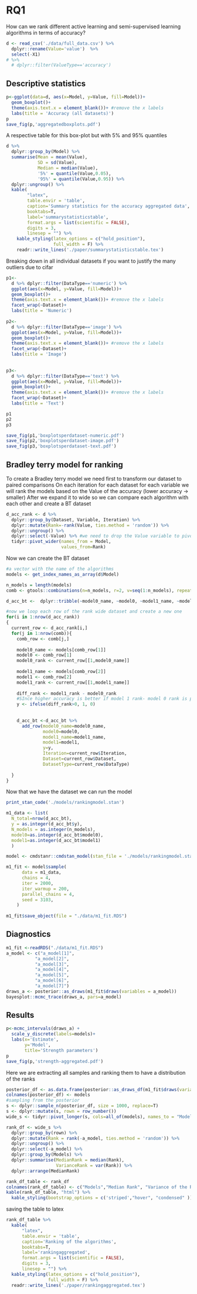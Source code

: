 # RQ1

How can we rank different active learning and semi-supervised learning algorithms in terms of accuracy?

```r
d <- read_csv('./data/full_data.csv') %>%
  dplyr::rename(Value='value')  %>% 
  select(-X1)
# %>% 
  # dplyr::filter(ValueType=='accuracy')
```

## Descriptive statistics
```r
p<-ggplot(data=d, aes(x=Model, y=Value, fill=Model))+
  geom_boxplot()+
  theme(axis.text.x = element_blank())+ #remove the x labels
  labs(title = 'Accuracy (all datasets)')
p
save_fig(p,'aggregatedboxplots.pdf')
```

A respective table for this box-plot but with 5% and 95% quantiles

```r
d %>% 
  dplyr::group_by(Model) %>% 
  summarise(Mean = mean(Value),
            SD = sd(Value),
            Median = median(Value),
            '5%' = quantile(Value,0.05),
            '95%' = quantile(Value,0.95)) %>% 
  dplyr::ungroup() %>% 
  kable(
        "latex", 
        table.envir = 'table',
        caption='Summary statistics for the accuracy aggregated data', 
        booktabs=T,
        label='summarystatisticstable',
        format.args = list(scientific = FALSE), 
        digits = 3,
        linesep = "") %>% 
    kable_styling(latex_options = c("hold_position"),
                  full_width = F) %>% 
    readr::write_lines('./paper/summarystatisticstable.tex')

```


Breaking down in all individual datasets if you want to justify the many outliers due to cifar

```r
p1<-
  d %>% dplyr::filter(DataType=='numeric') %>% 
  ggplot(aes(x=Model, y=Value, fill=Model))+
  geom_boxplot()+
  theme(axis.text.x = element_blank())+ #remove the x labels
  facet_wrap(~Dataset)+
  labs(title = 'Numeric')
  
p2<-
  d %>% dplyr::filter(DataType=='image') %>% 
  ggplot(aes(x=Model, y=Value, fill=Model))+
  geom_boxplot()+
  theme(axis.text.x = element_blank())+ #remove the x labels
  facet_wrap(~Dataset)+
  labs(title = 'Image')
  
  
p3<-
  d %>% dplyr::filter(DataType=='text') %>% 
  ggplot(aes(x=Model, y=Value, fill=Model))+
  geom_boxplot()+
  theme(axis.text.x = element_blank())+ #remove the x labels
  facet_wrap(~Dataset)+
  labs(title = 'Text')

p1
p2
p3

save_fig(p1,'boxplotsperdataset-numeric.pdf')
save_fig(p2,'boxplotsperdataset-image.pdf')
save_fig(p3,'boxplotsperdataset-text.pdf')
```

## Bradley terry model for ranking

To create a Bradley terry model we need first to transform our dataset to paired comparisons
On each iteration for each dataset for each variable we will rank the models based on the Value of the accuracy (lower accuracy -> smaller)
After we expand it to wide so we can compare each algorithm with each other and create a BT dataset
```r
d_acc_rank <- d %>% 
  dplyr::group_by(Dataset, Variable, Iteration) %>% 
  dplyr::mutate(Rank=-rank(Value, ties.method = 'random')) %>% 
  dplyr::ungroup() %>% 
  dplyr::select(-Value) %>% #we need to drop the Value variable to pivot wider
  tidyr::pivot_wider(names_from = Model,
                     values_from=Rank)
```

Now we can create the BT dataset

```r
#a vector with the name of the algorithms
models <- get_index_names_as_array(d$Model)

n_models = length(models)
comb <- gtools::combinations(n=n_models, r=2, v=seq(1:n_models), repeats.allowed = F) #all teh paired combinations

d_acc_bt <-  dplyr::tribble(~model0_name, ~model0, ~model1_name, ~model1, ~y, ~Iteration, ~Dataset, ~DatasetType)

#now we loop each row of the rank wide dataset and create a new one
for(i in 1:nrow(d_acc_rank))
{
  current_row <- d_acc_rank[i,]
  for(j in 1:nrow(comb)){
    comb_row <- comb[j,]
    
    model0_name <- models[comb_row[1]]
    model0 <- comb_row[1]
    model0_rank <- current_row[[1,model0_name]]
    
    model1_name <- models[comb_row[2]]
    model1 <- comb_row[2]
    model1_rank <- current_row[[1,model1_name]]
    
    diff_rank <- model1_rank - model0_rank
    #SInce higher accuracy is better if model 1 rank- model 0 rank is positive than model1 wins and y=1 else y=0
    y <- ifelse(diff_rank>0, 1, 0) 
    
    
    d_acc_bt <-d_acc_bt %>%  
      add_row(model0_name=model0_name,
              model0=model0,
              model1_name=model1_name,
              model1=model1,
              y=y,
              Iteration=current_row$Iteration,
              Dataset=current_row$Dataset,
              DatasetType=current_row$DataType)
    
  }
}
```

Now that we have the dataset we can run the model

```r
print_stan_code('./models/rankingmodel.stan')
```

```r
m1_data <- list(
  N_total=nrow(d_acc_bt),
  y = as.integer(d_acc_bt$y),
  N_models = as.integer(n_models),
  model0=as.integer(d_acc_bt$model0),
  model1=as.integer(d_acc_bt$model1)
  )
```


```r
model <- cmdstanr::cmdstan_model(stan_file = './models/rankingmodel.stan')

m1_fit <- model$sample(
      data = m1_data,
      chains = 4,
      iter = 2000,
      iter_warmup = 200,
      parallel_chains = 4,
      seed = 3103,
    )
  
m1_fit$save_object(file = "./data/m1_fit.RDS")
```

## Diagnostics

```r
m1_fit <-readRDS("./data/m1_fit.RDS")
a_model <- c("a_model[1]",
           "a_model[2]",
           "a_model[3]",
           "a_model[4]",
           "a_model[5]",
           "a_model[6]",
           "a_model[7]")
draws_a <- posterior::as_draws(m1_fit$draws(variables = a_model))
bayesplot::mcmc_trace(draws_a, pars=a_model)
```

## Results

```r
p<-mcmc_intervals(draws_a) +
  scale_y_discrete(labels=models)+
  labs(x='Estimate',
       y='Model',
       title='Strength parameters')
p
save_fig(p,'strength-aggregated.pdf')
```

Here we are extracting all samples and ranking them to have a distribution of the ranks
```r
posterior_df <- as.data.frame(posterior::as_draws_df(m1_fit$draws(variables = a_model)))[,1:n_models]
colnames(posterior_df) <- models
#sampling from the posterior
s <- dplyr::sample_n(posterior_df, size = 1000, replace=T)
s <- dplyr::mutate(s, rown = row_number())
wide_s <- tidyr::pivot_longer(s, cols=all_of(models), names_to = "Models", values_to = "a_model")

rank_df <- wide_s %>% 
  dplyr::group_by(rown) %>% 
  dplyr::mutate(Rank = rank(-a_model, ties.method = 'random')) %>% 
  dplyr::ungroup() %>% 
  dplyr::select(-a_model) %>% 
  dplyr::group_by(Models) %>% 
  dplyr::summarise(MedianRank = median(Rank),
                   VarianceRank = var(Rank)) %>% 
  dplyr::arrange(MedianRank)
```

```r
rank_df_table <- rank_df
colnames(rank_df_table) <- c("Models","Median Rank", "Variance of the Rank")
kable(rank_df_table, "html") %>% 
  kable_styling(bootstrap_options = c('striped',"hover", "condensed" ))
```
saving the table to latex
```r
rank_df_table %>% 
  kable(
      "latex", 
      table.envir = 'table',
      caption='Ranking of the algorithms', 
      booktabs=T,
      label='rankingaggregated',
      format.args = list(scientific = FALSE), 
      digits = 3,
      linesep = "") %>% 
  kable_styling(latex_options = c("hold_position"),
                full_width = F) %>% 
  readr::write_lines('./paper/rankingaggregated.tex')
```

